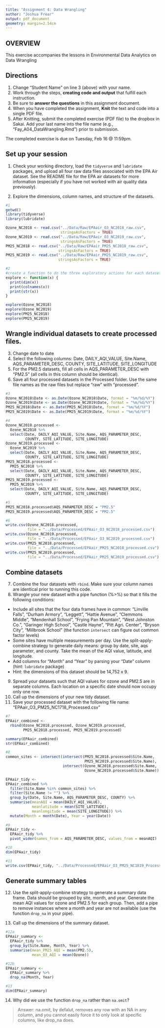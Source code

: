 ```yaml
---
title: "Assignment 4: Data Wrangling"
author: "Joshua Frear"
output: pdf_document
geometry: margin=2.54cm
---
```


## OVERVIEW

This exercise accompanies the lessons in Environmental Data Analytics on Data Wrangling 

## Directions
1. Change "Student Name" on line 3 (above) with your name.
2. Work through the steps, **creating code and output** that fulfill each instruction.
3. Be sure to **answer the questions** in this assignment document.
4. When you have completed the assignment, **Knit** the text and code into a single PDF file.
5. After Knitting, submit the completed exercise (PDF file) to the dropbox in Sakai. Add your last name into the file name (e.g., "Fay_A04_DataWrangling.Rmd") prior to submission.

The completed exercise is due on Tuesday, Feb 16 @ 11:59pm.

## Set up your session 
1. Check your working directory, load the `tidyverse` and `lubridate` packages, and upload all four raw data files associated with the EPA Air dataset. See the README file for the EPA air datasets for more information (especially if you have not worked with air quality data previously). 

2. Explore the dimensions, column names, and structure of the datasets. 

```r
#1
getwd()
library(tidyverse)
library(lubridate)

Ozone_NC2018 <- read.csv("../Data/Raw/EPAair_O3_NC2018_raw.csv", 
                         stringsAsFactors = TRUE)
Ozone_NC2019 <- read.csv("../Data/Raw/EPAair_O3_NC2019_raw.csv", 
                         stringsAsFactors = TRUE)
PM25_NC2018 <- read.csv("../Data/Raw/EPAair_PM25_NC2018_raw.csv", 
                        stringsAsFactors = TRUE)
PM25_NC2019 <- read.csv("../Data/Raw/EPAair_PM25_NC2019_raw.csv", 
                        stringsAsFactors = TRUE)

#2
#create a function to do the three exploratory actions for each dataset
explore <- function(x) {
  print(dim(x))
  print(colnames(x))
  print(str(x))
}

explore(Ozone_NC2018)
explore(Ozone_NC2019)
explore(PM25_NC2018)
explore(PM25_NC2019)

```

## Wrangle individual datasets to create processed files.
3. Change date to date
4. Select the following columns: Date, DAILY_AQI_VALUE, Site.Name, AQS_PARAMETER_DESC, COUNTY, SITE_LATITUDE, SITE_LONGITUDE
5. For the PM2.5 datasets, fill all cells in AQS_PARAMETER_DESC with "PM2.5" (all cells in this column should be identical).
6. Save all four processed datasets in the Processed folder. Use the same file names as the raw files but replace "raw" with "processed".

```r
#3
Ozone_NC2018$Date <- as.Date(Ozone_NC2018$Date, format = "%m/%d/%Y")
Ozone_NC2019$Date <- as.Date(Ozone_NC2019$Date, format = "%m/%d/%Y")
PM25_NC2018$Date <- as.Date(PM25_NC2018$Date, format = "%m/%d/%Y")
PM25_NC2019$Date <- as.Date(PM25_NC2019$Date, format = "%m/%d/%Y")

#4
Ozone_NC2018.processed <- 
  Ozone_NC2018 %>% 
  select(Date, DAILY_AQI_VALUE, Site.Name, AQS_PARAMETER_DESC, 
         COUNTY, SITE_LATITUDE, SITE_LONGITUDE)
Ozone_NC2019.processed <- 
  Ozone_NC2019 %>% 
  select(Date, DAILY_AQI_VALUE, Site.Name, AQS_PARAMETER_DESC, 
         COUNTY, SITE_LATITUDE, SITE_LONGITUDE)
PM25_NC2018.processed <- 
  PM25_NC2018 %>% 
  select(Date, DAILY_AQI_VALUE, Site.Name, AQS_PARAMETER_DESC, 
         COUNTY, SITE_LATITUDE, SITE_LONGITUDE)
PM25_NC2019.processed <- 
  PM25_NC2019 %>% 
  select(Date, DAILY_AQI_VALUE, Site.Name, AQS_PARAMETER_DESC, 
         COUNTY, SITE_LATITUDE, SITE_LONGITUDE)

#5
PM25_NC2018.processed$AQS_PARAMETER_DESC = "PM2.5"
PM25_NC2019.processed$AQS_PARAMETER_DESC = "PM2.5"

#6
write.csv(Ozone_NC2018.processed, 
          file = "../Data/Processed/EPAair_O3_NC2018_processed.csv")
write.csv(Ozone_NC2019.processed, 
          file = "../Data/Processed/EPAair_O3_NC2019_processed.csv")
write.csv(PM25_NC2018.processed, 
          file = "../Data/Processed/EPAair_PM25_NC2018_processed.csv")
write.csv(PM25_NC2019.processed, 
          file = "../Data/Processed/EPAair_PM25_NC2019_processed.csv")
```


## Combine datasets
7. Combine the four datasets with `rbind`. Make sure your column names are identical prior to running this code. 
8. Wrangle your new dataset with a pipe function (%>%) so that it fills the following conditions: 

* Include all sites that the four data frames have in common: "Linville Falls", "Durham Armory", "Leggett", "Hattie Avenue", "Clemmons Middle", "Mendenhall School", "Frying Pan Mountain", "West Johnston Co.", "Garinger High School", "Castle Hayne", "Pitt Agri. Center", "Bryson City", "Millbrook School" (the function `intersect` can figure out common factor levels)
* Some sites have multiple measurements per day. Use the split-apply-combine strategy to generate daily means: group by date, site, aqs parameter, and county. Take the mean of the AQI value, latitude, and longitude.
* Add columns for "Month" and "Year" by parsing your "Date" column (hint: `lubridate` package)
* Hint: the dimensions of this dataset should be 14,752 x 9.

9. Spread your datasets such that AQI values for ozone and PM2.5 are in separate columns. Each location on a specific date should now occupy only one row.
10. Call up the dimensions of your new tidy dataset.
11. Save your processed dataset with the following file name: "EPAair_O3_PM25_NC1718_Processed.csv"

```r
#7
EPAair_combined <-
  rbind(Ozone_NC2018.processed, Ozone_NC2019.processed,
        PM25_NC2018.processed, PM25_NC2019.processed)

summary(EPAair_combined)
str(EPAair_combined)

#8
common_sites <- intersect(intersect(PM25_NC2018.processed$Site.Name, 
                                    PM25_NC2019.processed$Site.Name), 
                          intersect(Ozone_NC2018.processed$Site.Name, 
                                    Ozone_NC2019.processed$Site.Name))

EPAair_tidy <- 
EPAair_combined %>% 
  filter(Site.Name %in% common_sites) %>%
  filter(Site.Name != "") %>% 
  group_by(Date, Site.Name, AQS_PARAMETER_DESC, COUNTY) %>%
  summarise(meanAQI = mean(DAILY_AQI_VALUE),
            meanlatitude = mean(SITE_LATITUDE),
            meanlongitude = mean(SITE_LONGITUDE)) %>% 
  mutate(Month = month(Date), Year = year(Date))
  
#9
EPAair_tidy <-
  EPAair_tidy %>% 
  pivot_wider(names_from = AQS_PARAMETER_DESC, values_from = meanAQI)

#10
dim(EPAair_tidy)

#11
write.csv(EPAair_tidy, "../Data/Processed/EPAair_O3_PM25_NC1819_Processed_A04.csv")
```


## Generate summary tables
12. Use the split-apply-combine strategy to generate a summary data frame. Data should be grouped by site, month, and year. Generate the mean AQI values for ozone and PM2.5 for each group. Then, add a pipe to remove instances where a month and year are not available (use the function `drop_na` in your pipe). 

13. Call up the dimensions of the summary dataset.

```r
#12a
EPAair_summary <- 
  EPAair_tidy %>% 
  group_by(Site.Name, Month, Year) %>% 
  summarise(mean_PM25_AQI = mean(PM2.5),
            mean_O3_AQI = mean(Ozone))

#12b
EPAair_summary <-
  EPAair_summary %>% 
  drop_na(Month, Year)

#13
dim(EPAair_summary)
```

14. Why did we use the function `drop_na` rather than `na.omit`?

> Answer: na.omit, by defalut, removes any row with an NA in any column, and you cannot easily force it to only look at specific columns, like drop_na does.
